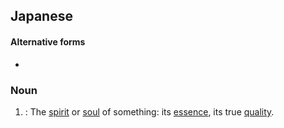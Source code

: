 ==Japanese==
{{ja-kanjitab|しん|ずい|yomi=o}}

====Alternative forms====
* {{l|ja|真髄}}

===Noun===
{{ja-noun|しんずい}}

# {{qualifier|figurative}}: The [[spirit]] or [[soul]] of something: its [[essence]], its true [[quality]].
#: {{ja-usex|文学の'''神髄'''|ぶんがく の '''しんずい'''|the '''spirit''' or '''essence''' of literature}}